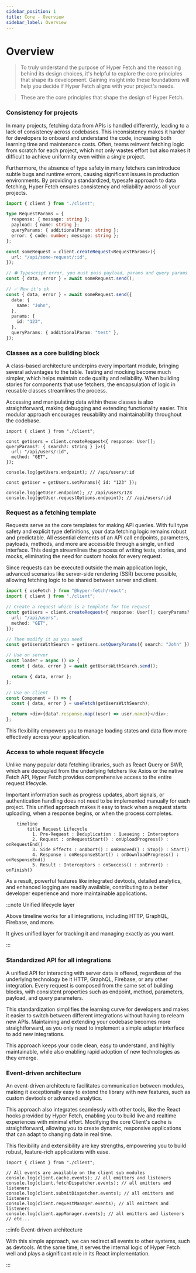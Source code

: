 ```yaml
---
sidebar_position: 1
title: Core - Overview
sidebar_label: Overview
---
```



# Overview

> To truly understand the purpose of Hyper Fetch and the reasoning behind its design choices, it's helpful to explore
> the core principles that shape its development. Gaining insight into these foundations will help you decide if Hyper
> Fetch aligns with your project's needs.

> These are the core principles that shape the design of Hyper Fetch.

### Consistency for projects

In many projects, fetching data from APIs is handled differently, leading to a lack of consistency across codebases.
This inconsistency makes it harder for developers to onboard and understand the code, increasing both learning time and
maintenance costs. Often, teams reinvent fetching logic from scratch for each project, which not only wastes effort but
also makes it difficult to achieve uniformity even within a single project.

<LinkCard
  type="docs"
  title="Development"
  description="Development tips for using Hyper Fetch"
  to="/docs/getting-started/development"
/>

Furthermore, the absence of type safety in many fetchers can introduce subtle bugs and runtime errors, causing
significant issues in production environments. By providing a standardized, typesafe approach to data fetching, Hyper
Fetch ensures consistency and reliability across all your projects.

```ts
import { client } from "./client";

type RequestParams = {
  response: { message: string };
  payload: { name: string };
  queryParams: { additionalParam: string };
  error: { code: number; message: string };
};

const someRequest = client.createRequest<RequestParams>({
  url: "/api/some-request/:id",
});

// ⛔ Typescript error, you must pass payload, params and query params
const { data, error } = await someRequest.send();

// ✅ Now it's ok
const { data, error } = await someRequest.send({
  data: {
    name: "John",
  },
  params: {
    id: "123",
  },
  queryParams: { additionalParam: "test" },
});
```

### Classes as a core building block

A class-based architecture underpins every important module, bringing several advantages to the table. Testing and
mocking become much simpler, which helps maintain code quality and reliability. When building stories for components
that use fetchers, the encapsulation of logic in reusable classes streamlines the process.

Accessing and manipulating data within these classes is also straightforward, making debugging and extending
functionality easier. This modular approach encourages reusability and maintainability throughout the codebase.

```tsx
import { client } from "./client";

const getUsers = client.createRequest<{ response: User[]; queryParams?: { search?: string } }>({
  url: "/api/users/:id",
  method: "GET",
});

console.log(getUsers.endpoint); // /api/users/:id

const getUser = getUsers.setParams({ id: "123" });

console.log(getUser.endpoint); // /api/users/123
console.log(getUser.requestOptions.endpoint); // /api/users/:id
```

### Request as a fetching template

Requests serve as the core templates for making API queries. With full type safety and explicit type definitions, your
data fetching logic remains robust and predictable. All essential elements of an API call endpoints, parameters,
payloads, methods, and more are accessible through a single, unified interface. This design streamlines the process of
writing tests, stories, and mocks, eliminating the need for custom hooks for every request.

Since requests can be executed outside the main application logic, advanced scenarios like server-side rendering (SSR)
become possible, allowing fetching logic to be shared between server and client.

```ts
import { useFetch } from "@hyper-fetch/react";
import { client } from "./client";

// Create a request which is a template for the request
const getUsers = client.createRequest<{ response: User[]; queryParams?: { search?: string } }>({
  url: "/api/users",
  method: "GET",
});

// Then modify it as you need
const getUsersWithSearch = getUsers.setQueryParams({ search: "John" });

// Use on server
const loader = async () => {
  const { data, error } = await getUsersWithSearch.send();

  return { data, error };
};

// Use on client
const Component = () => {
  const { data, error } = useFetch(getUsersWithSearch);

  return <div>{data?.response.map((user) => user.name)}</div>;
};
```

This flexibility empowers you to manage loading states and data flow more effectively across your application.

### Access to whole request lifecycle

Unlike many popular data fetching libraries, such as React Query or SWR, which are decoupled from the underlying
fetchers like Axios or the native Fetch API, Hyper Fetch provides comprehensive access to the entire request lifecycle.

Important information such as progress updates, abort signals, or authentication handling does not need to be
implemented manually for each project. This unified approach makes it easy to track when a request starts uploading,
when a response begins, or when the process completes.

```mermaid
    timeline
        title Request Lifecycle
          1. Pre-Request : Deduplication : Queueing : Interceptors
          2. Request : onRequestStart() : onUploadProgress() : onRequestEnd()
          3. Side Effects : onAbort() : onRemoved() : Stop() : Start()
          4. Response : onResponseStart() : onDownloadProgress() : onResponseEnd()
          5. Result : Interceptors : onSuccess() : onError() : onFinish()
```

As a result, powerful features like integrated devtools, detailed analytics, and enhanced logging are readily available,
contributing to a better developer experience and more maintainable applications.

:::note Unified lifecycle layer

Above timeline works for all integrations, including HTTP, GraphQL, Firebase, and more.

It gives unified layer for tracking it and managing exactly as you want.

:::

### Standardized API for all integrations

A unified API for interacting with server data is offered, regardless of the underlying technology be it HTTP, GraphQL,
Firebase, or any other integration. Every request is composed from the same set of building blocks, with consistent
properties such as endpoint, method, parameters, payload, and query parameters.

This standardization simplifies the learning curve for developers and makes it easier to switch between different
integrations without having to relearn new APIs. Maintaining and extending your codebase becomes more straightforward,
as you only need to implement a simple adapter interface to add new integrations.

This approach keeps your code clean, easy to understand, and highly maintainable, while also enabling rapid adoption of
new technologies as they emerge.

### Event-driven architecture

An event-driven architecture facilitates communication between modules, making it exceptionally easy to extend the
library with new features, such as custom devtools or advanced analytics.

This approach also integrates seamlessly with other tools, like the React hooks provided by Hyper Fetch, enabling you to
build live and realtime experiences with minimal effort. Modifying the core Client's cache is straightforward, allowing
you to create dynamic, responsive applications that can adapt to changing data in real time.

This flexibility and extensibility are key strengths, empowering you to build robust, feature-rich applications with
ease.

```tsx
import { client } from "./client";

// All events are available on the client sub modules
console.log(client.cache.events); // all emitters and listeners
console.log(client.fetchDispatcher.events); // all emitters and listeners
console.log(client.submitDispatcher.events); // all emitters and listeners
console.log(client.requestManager.events); // all emitters and listeners
console.log(client.appManager.events); // all emitters and listeners
// etc...
```

:::info Event-driven architecture

With this simple approach, we can redirect all events to other systems, such as devtools. At the same time, it serves
the internal logic of Hyper Fetch well and plays a significant role in its React implementation.

:::
